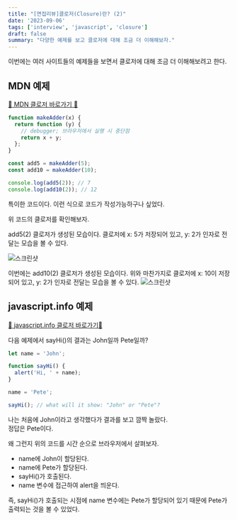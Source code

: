 ```yaml
---
title: "[면접리뷰]클로저(Closure)란? (2)"
date: '2023-09-06'
tags: ['interview', 'javascript', 'closure']
draft: false
summary: "다양한 예제를 보고 클로저에 대해 조금 더 이해해보자."
---
```


이번에는 여러 사이트들의 예제들을 보면서 클로저에 대해 조금 더 이해해보려고 한다.

## MDN 예제

[🔗 MDN 클로저 바로가기 🔗](https://developer.mozilla.org/ko/docs/Web/JavaScript/Closures)

```js
function makeAdder(x) {
  return function (y) {
    // debugger; 브라우저에서 실행 시 중단점
    return x + y;
  };
}

const add5 = makeAdder(5);
const add10 = makeAdder(10);

console.log(add5(2)); // 7
console.log(add10(2)); // 12
```

특이한 코드이다. 이런 식으로 코드가 작성가능하구나 싶었다.

위 코드의 클로저를 확인해보자.

add5(2) 클로저가 생성된 모습이다.
클로저에 x: 5가 저장되어 있고, y: 2가 인자로 전달는 모습을 볼 수 있다.

![스크린샷](https://github.com/nostrss/next13-blog/assets/56717167/ce86c240-bcd9-46cd-b415-d4264dd1b5b4)

이번에는 add10(2) 클로저가 생성된 모습이다.
위와 마찬가지로 클로저에 x: 10이 저장되어 있고, y: 2가 인자로 전달는 모습을 볼 수 있다.
![스크린샷](https://github.com/nostrss/next13-blog/assets/56717167/9279fda2-1bd5-49d2-93f3-a8a72e5e5d00)

## javascript.info 예제

[🔗 javascript.info 클로저 바로가기🔗](https://ko.javascript.info/closure)

다음 예제에서 sayHi()의 결과는 John일까 Pete일까?

```js
let name = 'John';

function sayHi() {
  alert('Hi, ' + name);
}

name = 'Pete';

sayHi(); // what will it show: "John" or "Pete"?
```

나는 처음에 John이라고 생각했다가 결과를 보고 깜짝 놀랐다.  
정답은 Pete이다.

왜 그런지 위의 코드를 시간 순으로 브라우저에서 살펴보자.

- name에 John이 할당된다.
- name에 Pete가 할당된다.
- sayHi()가 호출된다.
- name 변수에 접근하여 alert을 띄운다.

즉, sayHi()가 호출되는 시점에 name 변수에는 Pete가 할당되어 있기 때문에 Pete가 출력되는 것을 볼 수 있었다.
